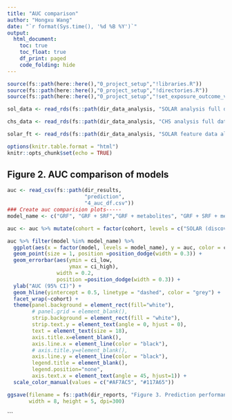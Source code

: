 ```yaml
---
title: "AUC comparison"
author: "Hongxu Wang"
date: "`r format(Sys.time(), '%d %B %Y')`"
output: 
  html_document:
    toc: true
    toc_float: true
    df_print: paged
    code_folding: hide
---
```



```r
source(fs::path(here::here(),"0_project_setup","!libraries.R"))
source(fs::path(here::here(),"0_project_setup","!directories.R"))
source(fs::path(here::here(),"0_project_setup","!set_exposure_outcome_vars.R"))

sol_data <- read_rds(fs::path(dir_data_analysis, "SOLAR analysis full data.rds"))

chs_data <- read_rds(fs::path(dir_data_analysis, "CHS analysis full data.rds"))

solar_ft <- read_rds(fs::path(dir_data_analysis, "SOLAR feature data all modes.rds"))

options(knitr.table.format = "html")
knitr::opts_chunk$set(echo = TRUE)
```


## Figure 2. AUC comparison of models 

```r
auc <- read_csv(fs::path(dir_results,
                         "prediction",
                         "4_auc_df.csv"))
### Create auc comparision plots-----
model_name <- c("GRF", "GRF + SRF","GRF + metabolites", "GRF + SRF + metabolites","metabolites")

auc <- auc %>% mutate(cohort = factor(cohort, levels = c("SOLAR (discovery)", "CHS (validation)")))

auc %>% filter(model %in% model_name) %>%
  ggplot(aes(x = factor(model, levels = model_name), y = auc, color = cohort)) +
  geom_point(size = 1, position =position_dodge(width = 0.3)) +
  geom_errorbar(aes(ymin = ci_low,
                    ymax = ci_high),
                width = 0.2, 
                position =position_dodge(width = 0.3)) +
  ylab("AUC (95% CI)") +
  geom_hline(yintercept = 0.5, linetype = "dashed", color = "grey") +
  facet_wrap(~cohort) +
  theme(panel.background = element_rect(fill="white"), 
        # panel.grid = element_blank(),
        strip.background = element_rect(fill = "white"),
        strip.text.y = element_text(angle = 0, hjust = 0),
        text = element_text(size = 18),
        axis.title.x=element_blank(),
        axis.line.x = element_line(color = "black"),
        # axis.title.y=element_blank(),
        axis.line.y = element_line(color = "black"),
        legend.title = element_blank(),
        legend.position="none",
        axis.text.x = element_text(angle = 45, hjust=1)) +
  scale_color_manual(values = c("#AF7AC5", "#117A65"))

ggsave(filename = fs::path(dir_reports, "Figure 3. Prediction performance of models.jpg"),
       width = 8, height = 5, dpi=300)
```
```
